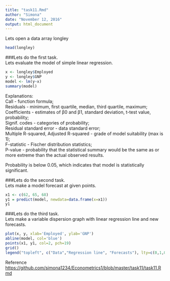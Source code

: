 ```yaml
---
title: "task11.Rmd"
author: "Simona"
date: "November 12, 2016"
output: html_document
---
```

Lets open a data array longley
```r
head(longley)
```
###Lets do the first task.    
Lets evaluate the model of simple linear regression.
```r
x <- longley$Employed
y <- longley$GNP
model <- lm(y~x)
summary(model)
```
Explanations:  
Call - function formula;  
Residuals - minimum, first quartile, median, third quartile, maximum;  
Coefficients - estimates of  β0 and β1, standard deviation, t-test value, probability;  
Signif. codes - categories of probability;  
Residual standard error - data standard error;  
Multiple R-squared, Adjusted R-squared - grade of model suitability (max is 1);  
F-statistic - Fischer distribution statistics;  
P-value - probability that the statistical summary would be the same as or more extreme than the actual observed results.  
    
Probability is below 0.05, which indicates that model is statistically significant.

###Lets do the second task.     
Lets make a model forecast at given points.
```r
x1 <- c(62, 65, 68)
y1 = predict(model, newdata=data.frame(x=x1))
y1
```
###Lets do the third task.    
Lets make a variable dispersion graph with linear regression line and new forecasts.
```r
plot(x, y, xlab='Employed', ylab='GNP')
abline(model, col='blue')
points(x1, y1, col=2, pch=19)
grid()
legend("topleft", c("Data","Regression line", "Forecasts"), lty=c(0,1,0), pch=c(1,NA,19), col=c(1,4,2))
```

Reference <https://github.com/simona1234/Econometrics1/blob/master/task11/task11.Rmd>
